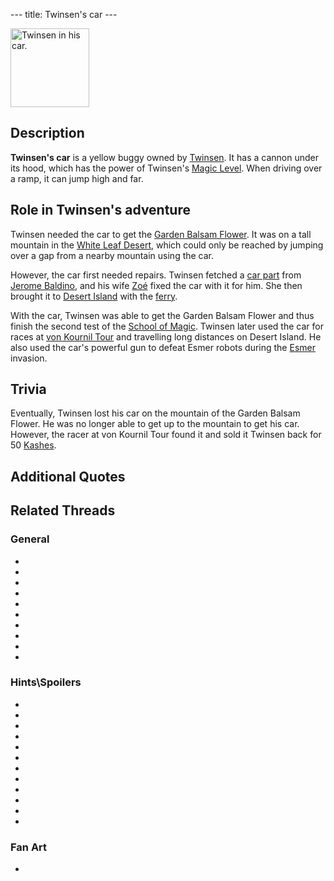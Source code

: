 ---
title: Twinsen's car
---

{{twinsunica import}}{{Infobox Transport
 |image=
}}

[[Image:Twincar.gif|right|126px|thumb|Twinsen in his car.]]
{{Quote
 |quote=The car's not working. Zoé said there's still a part she needs. She asked Baldino to make it for her.
 |character=Twinsen}}

==Description==
'''Twinsen's car''' is a yellow buggy owned by [[Twinsen]]. It has a cannon under its hood, which has the power of Twinsen's [[Magic Ball|Magic Level]]. When driving over a ramp, it can jump high and far.

==Role in Twinsen's adventure==
Twinsen needed the car to get the [[Garden Balsam Flower]]. It was on a tall mountain in the [[White Leaf Desert]], which could only be reached by jumping over a gap from a nearby mountain using the car. 

However, the car first needed repairs. Twinsen fetched a [[car part]] from [[Jerome Baldino]], and his wife [[Zoé]] fixed the car with it for him. She then brought it to [[Desert Island]] with the [[ferry]].

With the car, Twinsen was able to get the Garden Balsam Flower and thus finish the second test of the [[School of Magic]]. Twinsen later used the car for races at [[von Kournil Tour]] and travelling long distances on Desert Island. He also used the car's powerful gun to defeat Esmer robots during the [[Esmer]] invasion.

==Trivia==
Eventually, Twinsen lost his car on the mountain of the Garden Balsam Flower. He was no longer able to get up to the mountain to get his car. However, the racer at von Kournil Tour found it and sold it Twinsen back for 50 [[Kash]]es.

==Additional Quotes==
{{Quote
 |quote=Twinsen, if you want to try out the car, just go to the racetrack or the desert. As long as I'm here, I'm going to catch up on a little shopping. I'll meet you back at the house.
 |character=Zoé}}

==Related Threads==
===General===
* {{thread|id=11884|title=Sceen changing bug.}}
* {{thread|id=11363|title=Yet another LBA 2 car bug}}
* {{thread|id=11024|title=some fun stuff and tips}}
* {{thread|id=7863|title=I just wanna drive :(}}
* {{thread|id=5936|title=Found the answer to the car bug}}
* {{thread|id=5184|title=Twinsen & Zoe again}}
* {{thread|id=4551|title=Stupid Car}}
* {{thread|id=1353|title=Women mechanics...? HAH!}}
* {{thread|id=368|title=Little Big Adventure 2}}
* {{thread|id=134|title=car crazyness}}
===Hints\Spoilers===
* {{thread|id=10843|title=My cars stuck!}}
* {{thread|id=4131|title=Losing the car... (LBA2)}}
* {{thread|id=7563|title=Destroy your car!}}
* {{thread|id=7029|title=a car problem}}
* {{thread|id=6611|title=Cool LBA 2 secret!}}
* {{thread|id=5643|title=I cannot get out of magic school.....}}
* {{thread|id=3835|title=Has anybody got into the city, and the graveyard with the car in LBA 2?}}
* {{thread|id=3557|title=Twinsens Car:LBA2}}
* {{thread|id=1912|title=Steering Twinsen's car}}
* {{thread|id=1618|title=Buying a car?}}
* {{thread|id=1342|title=Car in Cemetary, EDIT --> And Bald Mountain!!!}}
* {{thread|id=1437|title=If...}}
===Fan Art===
* {{post|id=82844|title=Lba3}}